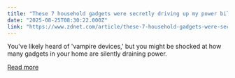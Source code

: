 ```yaml
---
title: "These 7 household gadgets were secretly driving up my power bill - unplugging them helped"
date: "2025-08-25T08:30:22.000Z"
link: "https://www.zdnet.com/article/these-7-household-gadgets-were-secretly-driving-up-my-power-bill-unplugging-them-helped/"
---
```


You've likely heard of 'vampire devices,' but you might be shocked at how many gadgets in your home are silently draining power.

[Read more](https://www.zdnet.com/article/these-7-household-gadgets-were-secretly-driving-up-my-power-bill-unplugging-them-helped/)
